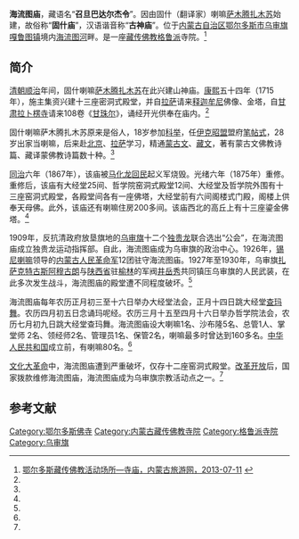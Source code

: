 {{otheruses|subject=内蒙古自治区鄂尔多斯市乌审旗的海流图庙|other=河北省张家口市张北县的海流图庙|海流图庙 (张北)}}
{{Infobox Tibetan Buddhist monastery
|name =海流图庙
|image = 
|image size = 250px
|alt = 
|caption = 
|t=
|w=
|to = 
|ipa={{IPA|}}
|z=
|thdl=
|e=
|tc=海流圖廟
|s=海流图庙
|p=
|m=
|k=
|pushpin_map = 
|latd =  | latm =  | lats =  | latNS = 
|longd=  | longm= | longs =| longEW = 
|iso_region = 
|map_caption = 
|mapsize = 
|location_country = 中国
|location = {{CHN}}[[内蒙古自治区|内蒙古自治区]][[鄂尔多斯市|鄂尔多斯市]][[乌审旗|乌审旗]][[嘎鲁图镇|嘎鲁图镇]]
|coordinates_display =
|founded_by = [[萨木腾扎木苏|萨木腾扎木苏]]
|date_founded =[[清朝|清朝]][[顺治|顺治]]年间
|date_renovated =
|sect = [[格鲁派|格鲁派]]
|mather =
|children =
|dedicated_to = 
|tulku =
|head_lama = 
|head_mgh =
|no._of_monks = 
|architecture = 
|festivals =
|footnotes = 
}}
{{文物保护单位
| 级别 = 省级
| 省区市 = 内蒙古自治区
| 图片 = 
| 名称 = 海流图庙
| 编号 = 4-161
| 分类 = 古建筑
| 时代 = 清
| 所在 = [[鄂尔多斯市|鄂尔多斯市]][[乌审旗|乌审旗]]
| 登录 = 2006年9月4日
}}

'''海流图庙'''，藏语名“'''召旦巴达尔杰令'''”。因由固什（翻译家）喇嘛[[萨木腾扎木苏|萨木腾扎木苏]]始建，故俗称“'''固什庙'''”，汉语谐音称“'''古神庙'''”。位于[[内蒙古自治区|内蒙古自治区]][[鄂尔多斯市|鄂尔多斯市]][[乌审旗|乌审旗]][[嘎鲁图镇|嘎鲁图镇]]境内[[海流图河|海流图河]]畔。是一座[[藏传佛教|藏传佛教]][[格鲁派|格鲁派]]寺院。<ref name=dcd>[http://www.nmglyw.com/html/2012/eerduosiwenhua_1005/2469.html 鄂尔多斯藏传佛教活动场所—寺庙，内蒙古旅游网，2013-07-11] {{webarchive|url=https://archive.is/20130715090919/http://www.nmglyw.com/html/2012/eerduosiwenhua_1005/2469.html |date=2013-07-15 }}</ref>

==简介==
[[清朝|清朝]][[顺治|顺治]]年间，固什喇嘛[[萨木腾扎木苏|萨木腾扎木苏]]在此兴建山神庙。[[康熙|康熙]]五十四年（1715年），施主集资兴建十三座密洞式殿堂，并自[[拉萨|拉萨]]请来[[释迦牟尼|释迦牟尼]]佛像、金塔，自[[甘肃|甘肃]][[拉卜楞寺|拉卜楞寺]]请来108卷《[[甘珠尔|甘珠尔]]》，诵经开光供奉在庙内。<ref name=dcd/>

固什喇嘛萨木腾扎木苏原来是俗人，18岁参加[[科举|科举]]，任[[伊克昭盟|伊克昭盟]]盟府[[笔帖式|笔帖式]]，28岁出家当喇嘛，后来赴[[北京|北京]]、[[拉萨|拉萨]]学习，精通[[蒙古文|蒙古文]]、[[藏文|藏文]]，著有蒙古文佛教诗篇、藏译蒙佛教诗篇数十种。<ref name=dcd/>

[[同治|同治]]六年（1867年），该庙被[[马化龙|马化龙]][[回民|回民]]起义军烧毁。光绪六年（1875年）重修。重修后，该庙有大经堂25间、哲学院窑洞式殿堂12间、大经堂及哲学院外围有十三座窑洞式殿堂，各殿堂间各有一座佛塔，大经堂前有六间阁楼式门殿，阁楼上供奉天母佛。此外，该庙还有喇嘛住房200多间。该庙西北的高丘上有十三座鎏金佛塔。<ref name=dcd/>

1909年，反抗清政府放垦旗地的[[乌审旗|乌审旗]]十二个[[独贵龙|独贵龙]]联合选出“公会”，在海流图庙成立独贵龙运动指挥部。自此，海流图庙成为乌审旗的政治中心。1926年，[[锡尼喇嘛|锡尼喇嘛]]领导的[[内蒙古人民革命军|内蒙古人民革命军]]12团驻守海流图庙。1927年至1930年，乌审旗[[扎萨克|扎萨克]][[特古斯阿穆古朗|特古斯阿穆古朗]]与[[陕西省|陕西省]]驻[[榆林|榆林]]的军阀[[井岳秀|井岳秀]]共同镇压乌审旗的人民武装，在此多次发生战斗，海流图庙的殿堂遭不同程度破坏。<ref name=dcd/>

海流图庙每年农历正月初三至十六日举办大经堂法会，正月十四日跳大经堂[[查玛舞|查玛舞]]。农历四月初五日念诵玛呢经。农历三月十五至四月十六日举办哲学院法会，农历七月初九日跳大经堂查玛舞。海流图庙设大喇嘛1名、沙布隆5名、总管1人、掌堂师 2名、领经师2名、管理员1名、保管2名，喇嘛最多时曾达到160多名。[[中华人民共和国|中华人民共和国]]成立前，有喇嘛80名。<ref name=dcd/>

[[文化大革命|文化大革命]]中，海流图庙遭到严重破坏，仅存十二座窑洞式殿堂。[[改革开放|改革开放]]后，国家拨款维修海流图庙，海流图庙成为乌审旗宗教活动点之一。<ref name=dcd/>

==参考文献==
{{reflist}}

[[Category:鄂尔多斯佛寺|Category:鄂尔多斯佛寺]]
[[Category:内蒙古藏传佛教寺院|Category:内蒙古藏传佛教寺院]]
[[Category:格鲁派寺院|Category:格鲁派寺院]]
[[Category:乌审旗|Category:乌审旗]]